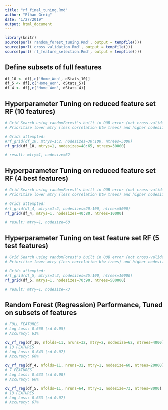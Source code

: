 ```yaml
---
title: "rf_final_tuning.Rmd"
author: "Ethan Greig"
date: "1/27/2019"
output: html_document
---
```


```r
library(knitr)
source(purl('random_forest_tuning.Rmd', output = tempfile()))
source(purl('cross_validation.Rmd', output = tempfile()))
source(purl('rf_feature_selection.Rmd', output = tempfile()))
```

## Define subsets of full features
```r
df_10 <- df[,c('Home_Won', dStats_10)]
df_5 <- df[,c('Home_Won', dStats_5)]
df_4 <- df[,c('Home_Won', dStats_4)]
```

## Hyperparameter Tuning on reduced feature set RF (10 features)
```r
# Grid Search using randomForest's built in OOB error (not cross-validated Log Loss).
# Prioritize lower mtry (less correlation btw trees) and higher nodesize (smoothing out regression)

# Grids attempted:
#rf_grid(df_10, mtrys=1:2, nodesizes=30:100, ntrees=5000)
rf_grid(df_10, mtrys=1, nodesizes=48:65, ntrees=30000)

# result: mtry=1, nodesize=62
```

## Hyperparameter Tuning on reduced feature set RF (4 best features)
```r
# Grid Search using randomForest's built in OOB error (not cross-validated Log Loss)
# Prioritize lower mtry (less correlation btw trees) and higher nodesize (smoothing out regression)

# Grids attempted:
#rf_grid(df_4, mtrys=1:2, nodesizes=20:100, ntrees=5000)
rf_grid(df_4, mtrys=1, nodesizes=40:80, ntrees=10000)

# result: mtry=1, nodesize=60
```

## Hyperparameter Tuning on test feature set RF (5 test features)
```r
# Grid Search using randomForest's built in OOB error (not cross-validated Log Loss)
# Prioritize lower mtry (less correlation btw trees) and higher nodesize (smoothing votes)

# Grids attempted:
#rf_grid(df_5, mtrys=1:2, nodesizes=35:100, ntrees=10000)
rf_grid(df_5, mtrys=1, nodesizes=70:90, ntrees=500000)

# result: mtry=1, nodesize=73
```

## Random Forest (Regression) Performance, Tuned on subsets of features
```r
# FULL FEATURES
# Log Loss: 0.660 (sd 0.05)
# Accuracy: 61%

cv_rf_reg(df_10, nfolds=11, nruns=32, mtry=2, nodesize=62, ntrees=4000)
# 13 FEATURES
# Log Loss: 0.643 (sd 0.07)
# Accuracy: 66%

cv_rf_reg(df_4, nfolds=11, nruns=32, mtry=1, nodesize=60, ntrees=20000)
# 7 FEATURES
# Log Loss: 0.633 (sd 0.08)
# Accuracy: 66%

cv_rf_reg(df_5, nfolds=11, nruns=64, mtry=1, nodesize=73, ntrees=8000)
# 13 FEATURES
# Log Loss: 0.633 (sd 0.07)
# Accuracy: 67%

```

